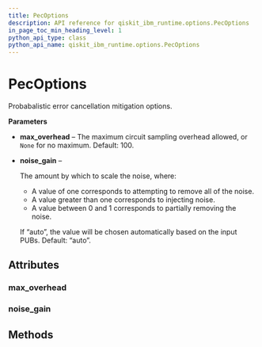 ```yaml
---
title: PecOptions
description: API reference for qiskit_ibm_runtime.options.PecOptions
in_page_toc_min_heading_level: 1
python_api_type: class
python_api_name: qiskit_ibm_runtime.options.PecOptions
---
```


# PecOptions

<Class id="qiskit_ibm_runtime.options.PecOptions" isDedicatedPage={true} github="https://github.com/Qiskit/qiskit-ibm-runtime/tree/stable/0.22/qiskit_ibm_runtime/options/pec_options.py#L20-L41" signature="PecOptions(*args, **kwargs)">
  Probabalistic error cancellation mitigation options.

  **Parameters**

  *   **max\_overhead** – The maximum circuit sampling overhead allowed, or `None` for no maximum. Default: 100.

  *   **noise\_gain** –

      The amount by which to scale the noise, where:

      *   A value of one corresponds to attempting to remove all of the noise.
      *   A value greater than one corresponds to injecting noise.
      *   A value between 0 and 1 corresponds to partially removing the noise.

      If “auto”, the value will be chosen automatically based on the input PUBs. Default: “auto”.

  ## Attributes

  ### max\_overhead

  <Attribute id="qiskit_ibm_runtime.options.PecOptions.max_overhead" name="max_overhead" attributeTypeHint="UnsetType | float | None" attributeValue="= Unset" />

  ### noise\_gain

  <Attribute id="qiskit_ibm_runtime.options.PecOptions.noise_gain" name="noise_gain" attributeTypeHint="UnsetType | float | Literal['auto']" attributeValue="= Unset" />

  ## Methods
</Class>

